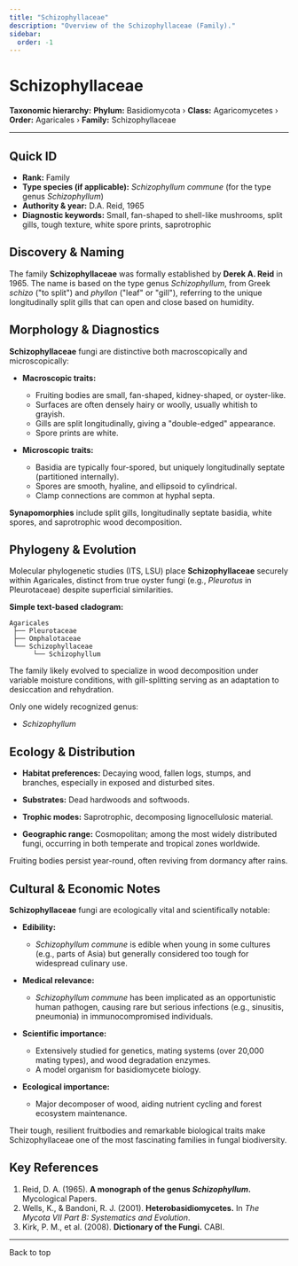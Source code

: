 ```yaml
---
title: "Schizophyllaceae"
description: "Overview of the Schizophyllaceae (Family)."
sidebar:
  order: -1
---
```



# Schizophyllaceae <Badge variant="note" text="Family" />

**Taxonomic hierarchy:** **Phylum:** Basidiomycota › **Class:** Agaricomycetes › **Order:** Agaricales › **Family:** Schizophyllaceae

---

## Quick ID
* **Rank:** Family  
* **Type species (if applicable):** _Schizophyllum commune_ (for the type genus _Schizophyllum_)  
* **Authority & year:** D.A. Reid, 1965  
* **Diagnostic keywords:** Small, fan-shaped to shell-like mushrooms, split gills, tough texture, white spore prints, saprotrophic  

## Discovery & Naming
The family **Schizophyllaceae** was formally established by **Derek A. Reid** in 1965. The name is based on the type genus _Schizophyllum_, from Greek _schizo_ ("to split") and _phyllon_ ("leaf" or "gill"), referring to the unique longitudinally split gills that can open and close based on humidity.

## Morphology & Diagnostics
**Schizophyllaceae** fungi are distinctive both macroscopically and microscopically:

- **Macroscopic traits:**
  - Fruiting bodies are small, fan-shaped, kidney-shaped, or oyster-like.
  - Surfaces are often densely hairy or woolly, usually whitish to grayish.
  - Gills are split longitudinally, giving a "double-edged" appearance.
  - Spore prints are white.

- **Microscopic traits:**
  - Basidia are typically four-spored, but uniquely longitudinally septate (partitioned internally).
  - Spores are smooth, hyaline, and ellipsoid to cylindrical.
  - Clamp connections are common at hyphal septa.

**Synapomorphies** include split gills, longitudinally septate basidia, white spores, and saprotrophic wood decomposition.

## Phylogeny & Evolution
Molecular phylogenetic studies (ITS, LSU) place **Schizophyllaceae** securely within Agaricales, distinct from true oyster fungi (e.g., _Pleurotus_ in Pleurotaceae) despite superficial similarities.

**Simple text-based cladogram:**
```
Agaricales
 ├── Pleurotaceae
 ├── Omphalotaceae
 └── Schizophyllaceae
      └── Schizophyllum
```
The family likely evolved to specialize in wood decomposition under variable moisture conditions, with gill-splitting serving as an adaptation to desiccation and rehydration.

Only one widely recognized genus:

- _Schizophyllum_

## Ecology & Distribution
- **Habitat preferences:** Decaying wood, fallen logs, stumps, and branches, especially in exposed and disturbed sites.
- **Substrates:** Dead hardwoods and softwoods.
- **Trophic modes:** Saprotrophic, decomposing lignocellulosic material.

- **Geographic range:** Cosmopolitan; among the most widely distributed fungi, occurring in both temperate and tropical zones worldwide.

Fruiting bodies persist year-round, often reviving from dormancy after rains.

## Cultural & Economic Notes
**Schizophyllaceae** fungi are ecologically vital and scientifically notable:

- **Edibility:**
  - _Schizophyllum commune_ is edible when young in some cultures (e.g., parts of Asia) but generally considered too tough for widespread culinary use.

- **Medical relevance:**
  - _Schizophyllum commune_ has been implicated as an opportunistic human pathogen, causing rare but serious infections (e.g., sinusitis, pneumonia) in immunocompromised individuals.

- **Scientific importance:**
  - Extensively studied for genetics, mating systems (over 20,000 mating types), and wood degradation enzymes.
  - A model organism for basidiomycete biology.

- **Ecological importance:**
  - Major decomposer of wood, aiding nutrient cycling and forest ecosystem maintenance.

Their tough, resilient fruitbodies and remarkable biological traits make Schizophyllaceae one of the most fascinating families in fungal biodiversity.

## Key References
1. Reid, D. A. (1965). **A monograph of the genus _Schizophyllum_.** Mycological Papers.  
2. Wells, K., & Bandoni, R. J. (2001). **Heterobasidiomycetes.** In _The Mycota VII Part B: Systematics and Evolution_.  
3. Kirk, P. M., et al. (2008). **Dictionary of the Fungi.** CABI.  

---

<LinkButton href="#top" variant="minimal" icon="arrow-up">
  Back to top
</LinkButton>

